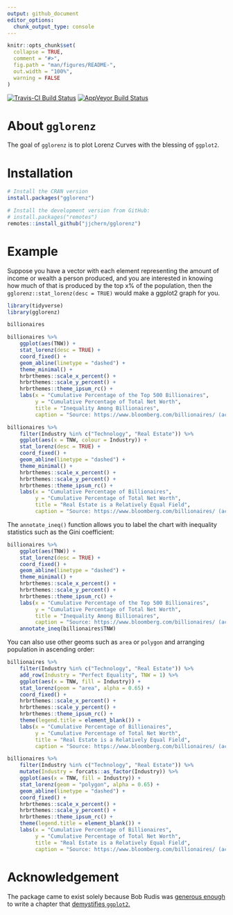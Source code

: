 ```yaml
---
output: github_document
editor_options: 
  chunk_output_type: console
---
```


<!-- README.md is generated from README.Rmd. Please edit that file -->

```r
knitr::opts_chunk$set(
  collapse = TRUE,
  comment = "#>",
  fig.path = "man/figures/README-",
  out.width = "100%",
  warning = FALSE
)
```

[![Travis-CI Build Status](https://travis-ci.org/jjchern/gglorenz.svg?branch=master)](https://travis-ci.org/jjchern/gglorenz)
[![AppVeyor Build Status](https://ci.appveyor.com/api/projects/status/github/jjchern/gglorenz?branch=master&svg=true)](https://ci.appveyor.com/project/jjchern/gglorenz)

# About `gglorenz`

The goal of `gglorenz` is to plot Lorenz Curves with the blessing of `ggplot2`.

# Installation

```R
# Install the CRAN version
install.packages("gglorenz")

# Install the development version from GitHub:
# install.packages("remotes")
remotes::install_github("jjchern/gglorenz")
```

# Example

Suppose you have a vector with each element representing the amount of income or wealth a person produced, and you are interested in knowing how much of that is produced by the top x% of the population, then the `gglorenz::stat_lorenz(desc = TRUE)` would make a ggplot2 graph for you.

```r
library(tidyverse)
library(gglorenz)

billionaires

billionaires %>%
    ggplot(aes(TNW)) +
    stat_lorenz(desc = TRUE) +
    coord_fixed() +
    geom_abline(linetype = "dashed") +
    theme_minimal() +
    hrbrthemes::scale_x_percent() +
    hrbrthemes::scale_y_percent() +
    hrbrthemes::theme_ipsum_rc() +
    labs(x = "Cumulative Percentage of the Top 500 Billionaires",
         y = "Cumulative Percentage of Total Net Worth",
         title = "Inequality Among Billionaires",
         caption = "Source: https://www.bloomberg.com/billionaires/ (accessed February 8, 2018)")

billionaires %>%
    filter(Industry %in% c("Technology", "Real Estate")) %>%
    ggplot(aes(x = TNW, colour = Industry)) +
    stat_lorenz(desc = TRUE) +
    coord_fixed() +
    geom_abline(linetype = "dashed") +
    theme_minimal() +
    hrbrthemes::scale_x_percent() +
    hrbrthemes::scale_y_percent() +
    hrbrthemes::theme_ipsum_rc() +
    labs(x = "Cumulative Percentage of Billionaires",
         y = "Cumulative Percentage of Total Net Worth",
         title = "Real Estate is a Relatively Equal Field",
         caption = "Source: https://www.bloomberg.com/billionaires/ (accessed February 8, 2018)")
```

The `annotate_ineq()` function allows you to label the chart with inequality statistics such as the Gini coefficient:

```r
billionaires %>%
    ggplot(aes(TNW)) +
    stat_lorenz(desc = TRUE) +
    coord_fixed() +
    geom_abline(linetype = "dashed") +
    theme_minimal() +
    hrbrthemes::scale_x_percent() +
    hrbrthemes::scale_y_percent() +
    hrbrthemes::theme_ipsum_rc() +
    labs(x = "Cumulative Percentage of the Top 500 Billionaires",
         y = "Cumulative Percentage of Total Net Worth",
         title = "Inequality Among Billionaires",
         caption = "Source: https://www.bloomberg.com/billionaires/ (accessed February 8, 2018)") +
    annotate_ineq(billionaires$TNW)
```

You can also use other geoms such as `area` or `polygon` and arranging population in ascending order:

```r
billionaires %>%
    filter(Industry %in% c("Technology", "Real Estate")) %>% 
    add_row(Industry = "Perfect Equality", TNW = 1) %>% 
    ggplot(aes(x = TNW, fill = Industry)) +
    stat_lorenz(geom = "area", alpha = 0.65) +
    coord_fixed() +
    hrbrthemes::scale_x_percent() +
    hrbrthemes::scale_y_percent() +
    hrbrthemes::theme_ipsum_rc() +
    theme(legend.title = element_blank()) +
    labs(x = "Cumulative Percentage of Billionaires",
         y = "Cumulative Percentage of Total Net Worth",
         title = "Real Estate is a Relatively Equal Field",
         caption = "Source: https://www.bloomberg.com/billionaires/ (accessed February 8, 2018)")

billionaires %>%
    filter(Industry %in% c("Technology", "Real Estate")) %>% 
    mutate(Industry = forcats::as_factor(Industry)) %>% 
    ggplot(aes(x = TNW, fill = Industry)) +
    stat_lorenz(geom = "polygon", alpha = 0.65) +
    geom_abline(linetype = "dashed") +
    coord_fixed() +
    hrbrthemes::scale_x_percent() +
    hrbrthemes::scale_y_percent() +
    hrbrthemes::theme_ipsum_rc() +
    theme(legend.title = element_blank()) +
    labs(x = "Cumulative Percentage of Billionaires",
         y = "Cumulative Percentage of Total Net Worth",
         title = "Real Estate is a Relatively Equal Field",
         caption = "Source: https://www.bloomberg.com/billionaires/ (accessed February 8, 2018)")
```

# Acknowledgement

The package came to exist solely because Bob Rudis was [generous enough](https://github.com/hrbrmstr/ggalt/issues/46) to write a chapter that [demystifies `ggplot2`.](https://rud.is/books/creating-ggplot2-extensions/demystifying-ggplot2.html)

